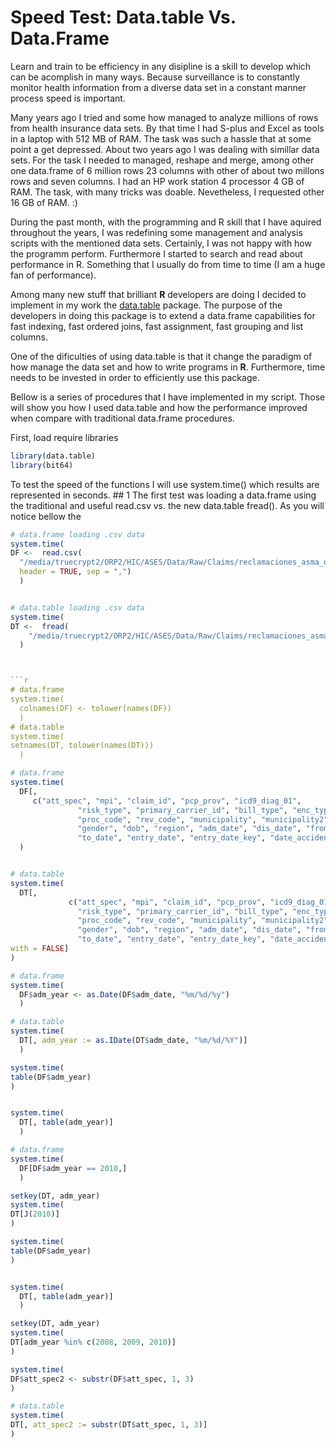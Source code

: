 Speed Test: Data.table Vs. Data.Frame
========================================================


Learn and train to be efficiency in any disipline is a skill to develop which can be acomplish in many ways.  Because surveillance is to constantly monitor health information from a diverse data set in a constant manner process speed is important.

Many years ago I tried and some how managed to analyze millions of rows from health insurance data sets.  By that time I had S-plus and Excel as tools in a laptop with 512 MB of RAM.  The task was such a hassle that at some point a get depressed.  About two years ago I was dealing with simillar data sets.  For the task I needed to managed, reshape and merge, among other one data.frame of 6 million rows 23 columns with other of about two millons rows and seven columns.  I had an HP work station 4 processor 4 GB of RAM.  The task, with many tricks was doable. Nevetheless, I requested other 16 GB of RAM. :)

During the past month, with the programming and R skill that I have aquired throughout the years, I was redefining some management and analysis scripts with the mentioned data sets. Certainly, I was not happy with how the programm perform. Furthermore I started to search and read about performance in R.  Something that I usually do from time to time (I am a huge fan of performance).

Among many new stuff that brilliant **R** developers are doing I decided to implement in my work the [data.table][1.dt] package. The purpose of the developers in doing this package is to extend a data.frame capabilities for fast indexing, fast ordered joins, fast assignment, fast grouping and list columns.

One of the dificulties of using data.table is that it change the paradigm of how manage the data set and how to write programs in **R**. Furthermore, time needs to be invested in order to efficiently use this package.

Bellow is a series of procedures that I have implemented in my script. Those will show you how I used data.table and how the performance improved when compare with traditional data.frame procedures.


[1.dt]: http://cran.r-project.org/web/packages/data.table/index.html


First, load require libraries
```r
library(data.table)
library(bit64)
```

To test the speed of the functions I will use system.time() which results are represented in seconds.
## 1
The first test was loading a data.frame using the traditional and useful read.csv vs. the new data.table fread(). As you will notice bellow the 
```r

# data.frame loading .csv data
system.time(
DF <-  read.csv(
  "/media/truecrypt2/ORP2/HIC/ASES/Data/Raw/Claims/reclamaciones_asma_diabetes.csv", 
  header = TRUE, sep = ",")
  )


# data.table loading .csv data
system.time(
DT <-  fread(
    "/media/truecrypt2/ORP2/HIC/ASES/Data/Raw/Claims/reclamaciones_asma_diabetes.csv")
  )



```r
# data.frame
system.time(
  colnames(DF) <- tolower(names(DF))
  )
# data.table
system.time(
setnames(DT, tolower(names(DT)))
  )
```

```r
# data.frame
system.time(
  DF[, 
     c("att_spec", "mpi", "claim_id", "pcp_prov", "icd9_diag_01",
               "risk_type", "primary_carrier_id", "bill_type", "enc_type",
               "proc_code", "rev_code", "municipality", "municipality2", 
               "gender", "dob", "region", "adm_date", "dis_date", "from_date",
               "to_date", "entry_date", "entry_date_key", "date_accident"),]
  )


# data.table
system.time(
  DT[, 
             c("att_spec", "mpi", "claim_id", "pcp_prov", "icd9_diag_01",
               "risk_type", "primary_carrier_id", "bill_type", "enc_type",
               "proc_code", "rev_code", "municipality", "municipality2", 
               "gender", "dob", "region", "adm_date", "dis_date", "from_date",
               "to_date", "entry_date", "entry_date_key", "date_accident"),
with = FALSE]
)

```
```r
# data.frame
system.time(
  DF$adm_year <- as.Date(DF$adm_date, "%m/%d/%y")
  )

# data.table
system.time(
  DT[, adm_year := as.IDate(DT$adm_date, "%m/%d/%Y")]
  )
```

```r
system.time(
table(DF$adm_year)
)


system.time(
  DT[, table(adm_year)]
  )

```
```r
# data.frame
system.time(
  DF[DF$adm_year == 2010,]
  )

setkey(DT, adm_year)
system.time(
DT[J(2010)]
)
```


```r
system.time(
table(DF$adm_year)
)


system.time(
  DT[, table(adm_year)]
  )

```
```r
setkey(DT, adm_year)
system.time(
DT[adm_year %in% c(2008, 2009, 2010)]
)
```

```r
system.time(
DF$att_spec2 <- substr(DF$att_spec, 1, 3)
)

# data.table
system.time(
DT[, att_spec2 := substr(DT$att_spec, 1, 3)]
)
```


